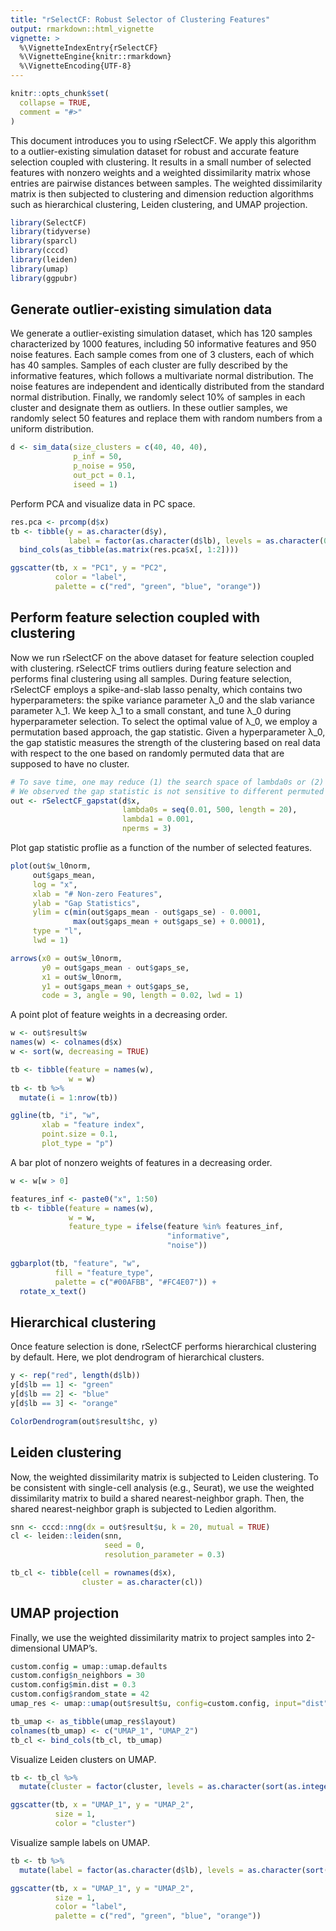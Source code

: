 ```yaml
---
title: "rSelectCF: Robust Selector of Clustering Features"
output: rmarkdown::html_vignette
vignette: >
  %\VignetteIndexEntry{rSelectCF}
  %\VignetteEngine{knitr::rmarkdown}
  %\VignetteEncoding{UTF-8}
---
```


```r
knitr::opts_chunk$set(
  collapse = TRUE,
  comment = "#>"
)
```

This document introduces you to using rSelectCF. We apply this algorithm to a outlier-existing simulation dataset for robust and accurate feature selection coupled with clustering. It results in a small number of selected features with nonzero weights and a weighted dissimilarity matrix whose entries are pairwise distances between samples. The weighted dissimilarity matrix is then subjected to clustering and dimension reduction algorithms such as hierarchical clustering, Leiden clustering, and UMAP projection.

```r
library(SelectCF)
library(tidyverse)
library(sparcl)
library(cccd)
library(leiden)
library(umap)
library(ggpubr)
```

## Generate outlier-existing simulation data
We generate a outlier-existing simulation dataset, which has 120 samples characterized by 1000 features, including 50 informative features and 950 noise features. Each sample comes from one of 3 clusters, each of which has 40 samples. Samples of each cluster are fully described by the informative features, which follows a multivariate normal distribution. The noise features are independent and identically distributed from the standard normal distribution. Finally, we randomly select 10% of samples in each cluster and designate them as outliers. In these outlier samples, we randomly select 50 features and replace them with random numbers from a uniform distribution.

```r
d <- sim_data(size_clusters = c(40, 40, 40),
              p_inf = 50,
              p_noise = 950,
              out_pct = 0.1,
              iseed = 1)
```

Perform PCA and visualize data in PC space.

```r
res.pca <- prcomp(d$x)
tb <- tibble(y = as.character(d$y),
             label = factor(as.character(d$lb), levels = as.character(0:3))) %>%
  bind_cols(as_tibble(as.matrix(res.pca$x[, 1:2])))

ggscatter(tb, x = "PC1", y = "PC2",
          color = "label",
          palette = c("red", "green", "blue", "orange"))
```

## Perform feature selection coupled with clustering
Now we run rSelectCF on the above dataset for feature selection coupled with clustering. rSelectCF trims outliers during feature selection and performs final clustering using all samples. During feature selection, rSelectCF employs a spike-and-slab lasso penalty, which contains two hyperparameters: the spike variance parameter λ_0 and the slab variance parameter λ_1. We keep λ_1 to a small constant, and tune λ_0 during hyperparameter selection. To select the optimal value of λ_0, we employ a permutation based approach, the gap statistic. Given a hyperparameter λ_0, the gap statistic measures the strength of the clustering based on real data with respect to the one based on randomly permuted data that are supposed to have no cluster. 

```r
# To save time, one may reduce (1) the search space of lambda0s or (2) the number of permuations.
# We observed the gap statistic is not sensitive to different permuted data, so we only use 3 permutations here.
out <- rSelectCF_gapstat(d$x,
                         lambda0s = seq(0.01, 500, length = 20),
                         lambda1 = 0.001,
                         nperms = 3)
```

Plot gap statistic proflie as a function of the number of selected features.

```r
plot(out$w_l0norm,
     out$gaps_mean,
     log = "x",
     xlab = "# Non-zero Features",
     ylab = "Gap Statistics",
     ylim = c(min(out$gaps_mean - out$gaps_se) - 0.0001,
              max(out$gaps_mean + out$gaps_se) + 0.0001),
     type = "l",
     lwd = 1)

arrows(x0 = out$w_l0norm,
       y0 = out$gaps_mean - out$gaps_se,
       x1 = out$w_l0norm,
       y1 = out$gaps_mean + out$gaps_se,
       code = 3, angle = 90, length = 0.02, lwd = 1)
```

A point plot of feature weights in a decreasing order.
```r
w <- out$result$w
names(w) <- colnames(d$x)
w <- sort(w, decreasing = TRUE)

tb <- tibble(feature = names(w),
             w = w)
tb <- tb %>%
  mutate(i = 1:nrow(tb))

ggline(tb, "i", "w",
       xlab = "feature index",
       point.size = 0.1,
       plot_type = "p")
```

A bar plot of nonzero weights of features in a decreasing order.
```r
w <- w[w > 0]

features_inf <- paste0("x", 1:50)
tb <- tibble(feature = names(w),
             w = w,
             feature_type = ifelse(feature %in% features_inf,
                                   "informative",
                                   "noise"))

ggbarplot(tb, "feature", "w",
          fill = "feature_type",
          palette = c("#00AFBB", "#FC4E07")) + 
  rotate_x_text()
```

## Hierarchical clustering
Once feature selection is done, rSelectCF performs hierarchical clustering by default. Here, we plot dendrogram of hierarchical clusters.
```r
y <- rep("red", length(d$lb))
y[d$lb == 1] <- "green"
y[d$lb == 2] <- "blue"
y[d$lb == 3] <- "orange"

ColorDendrogram(out$result$hc, y)
```

## Leiden clustering
Now, the weighted dissimilarity matrix is subjected to Leiden clustering. To be consistent with single-cell analysis (e.g., Seurat), we use the weighted dissimilarity matrix to build a shared nearest-neighbor graph. Then, the shared nearest-neighbor graph is subjected to Ledien algorithm.
```r
snn <- cccd::nng(dx = out$result$u, k = 20, mutual = TRUE)
cl <- leiden::leiden(snn,
                     seed = 0,
                     resolution_parameter = 0.3)

tb_cl <- tibble(cell = rownames(d$x),
                cluster = as.character(cl))
```

## UMAP projection
Finally, we use the weighted dissimilarity matrix to project samples into 2-dimensional UMAP's.
```r
custom.config = umap::umap.defaults
custom.config$n_neighbors = 30
custom.config$min.dist = 0.3
custom.config$random_state = 42
umap_res <- umap::umap(out$result$u, config=custom.config, input="dist")

tb_umap <- as_tibble(umap_res$layout)
colnames(tb_umap) <- c("UMAP_1", "UMAP_2")
tb_cl <- bind_cols(tb_cl, tb_umap)
```

Visualize Leiden clusters on UMAP.
```r
tb <- tb_cl %>%
  mutate(cluster = factor(cluster, levels = as.character(sort(as.integer(unique(cluster))))))

ggscatter(tb, x = "UMAP_1", y = "UMAP_2",
          size = 1,
          color = "cluster")
```

Visualize sample labels on UMAP.
```r
tb <- tb %>%
  mutate(label = factor(as.character(d$lb), levels = as.character(sort(unique(d$lb)))))

ggscatter(tb, x = "UMAP_1", y = "UMAP_2",
          size = 1,
          color = "label",
          palette = c("red", "green", "blue", "orange"))
```

